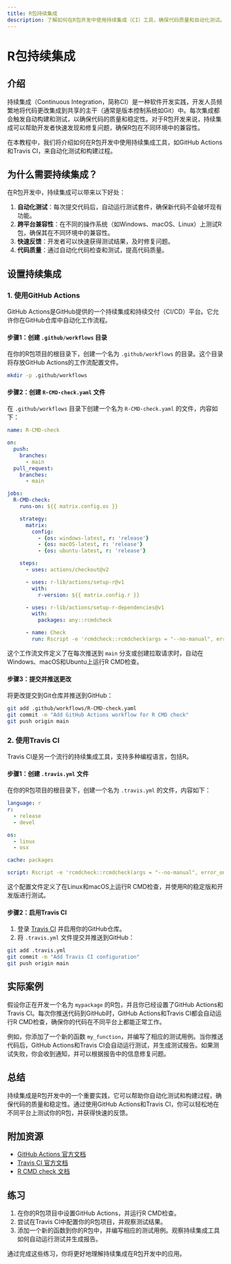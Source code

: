 ```yaml
---
title: R包持续集成
description: 了解如何在R包开发中使用持续集成（CI）工具，确保代码质量和自动化测试。
---
```


# R包持续集成

## 介绍

持续集成（Continuous Integration，简称CI）是一种软件开发实践，开发人员频繁地将代码更改集成到共享的主干（通常是版本控制系统如Git）中。每次集成都会触发自动构建和测试，以确保代码的质量和稳定性。对于R包开发来说，持续集成可以帮助开发者快速发现和修复问题，确保R包在不同环境中的兼容性。

在本教程中，我们将介绍如何在R包开发中使用持续集成工具，如GitHub Actions和Travis CI，来自动化测试和构建过程。

## 为什么需要持续集成？

在R包开发中，持续集成可以带来以下好处：

1. **自动化测试**：每次提交代码后，自动运行测试套件，确保新代码不会破坏现有功能。
2. **跨平台兼容性**：在不同的操作系统（如Windows、macOS、Linux）上测试R包，确保其在不同环境中的兼容性。
3. **快速反馈**：开发者可以快速获得测试结果，及时修复问题。
4. **代码质量**：通过自动化代码检查和测试，提高代码质量。

## 设置持续集成

### 1. 使用GitHub Actions

GitHub Actions是GitHub提供的一个持续集成和持续交付（CI/CD）平台。它允许你在GitHub仓库中自动化工作流程。

#### 步骤1：创建 `.github/workflows` 目录

在你的R包项目的根目录下，创建一个名为 `.github/workflows` 的目录。这个目录将存放GitHub Actions的工作流配置文件。

```bash
mkdir -p .github/workflows
```

#### 步骤2：创建 `R-CMD-check.yaml` 文件

在 `.github/workflows` 目录下创建一个名为 `R-CMD-check.yaml` 的文件，内容如下：

```yaml
name: R-CMD-check

on:
  push:
    branches:
      - main
  pull_request:
    branches:
      - main

jobs:
  R-CMD-check:
    runs-on: ${{ matrix.config.os }}

    strategy:
      matrix:
        config:
          - {os: windows-latest, r: 'release'}
          - {os: macOS-latest, r: 'release'}
          - {os: ubuntu-latest, r: 'release'}

    steps:
      - uses: actions/checkout@v2

      - uses: r-lib/actions/setup-r@v1
        with:
          r-version: ${{ matrix.config.r }}

      - uses: r-lib/actions/setup-r-dependencies@v1
        with:
          packages: any::rcmdcheck

      - name: Check
        run: Rscript -e 'rcmdcheck::rcmdcheck(args = "--no-manual", error_on = "warning")'
```

这个工作流文件定义了在每次推送到 `main` 分支或创建拉取请求时，自动在Windows、macOS和Ubuntu上运行R CMD检查。

#### 步骤3：提交并推送更改

将更改提交到Git仓库并推送到GitHub：

```bash
git add .github/workflows/R-CMD-check.yaml
git commit -m "Add GitHub Actions workflow for R CMD check"
git push origin main
```

### 2. 使用Travis CI

Travis CI是另一个流行的持续集成工具，支持多种编程语言，包括R。

#### 步骤1：创建 `.travis.yml` 文件

在你的R包项目的根目录下，创建一个名为 `.travis.yml` 的文件，内容如下：

```yaml
language: r
r:
  - release
  - devel

os:
  - linux
  - osx

cache: packages

script: Rscript -e 'rcmdcheck::rcmdcheck(args = "--no-manual", error_on = "warning")'
```

这个配置文件定义了在Linux和macOS上运行R CMD检查，并使用R的稳定版和开发版进行测试。

#### 步骤2：启用Travis CI

1. 登录 [Travis CI](https://travis-ci.com/) 并启用你的GitHub仓库。
2. 将 `.travis.yml` 文件提交并推送到GitHub：

```bash
git add .travis.yml
git commit -m "Add Travis CI configuration"
git push origin main
```

## 实际案例

假设你正在开发一个名为 `mypackage` 的R包，并且你已经设置了GitHub Actions和Travis CI。每次你推送代码到GitHub时，GitHub Actions和Travis CI都会自动运行R CMD检查，确保你的代码在不同平台上都能正常工作。

例如，你添加了一个新的函数 `my_function`，并编写了相应的测试用例。当你推送代码后，GitHub Actions和Travis CI会自动运行测试，并生成测试报告。如果测试失败，你会收到通知，并可以根据报告中的信息修复问题。

## 总结

持续集成是R包开发中的一个重要实践，它可以帮助你自动化测试和构建过程，确保代码的质量和稳定性。通过使用GitHub Actions和Travis CI，你可以轻松地在不同平台上测试你的R包，并获得快速的反馈。

## 附加资源

- [GitHub Actions 官方文档](https://docs.github.com/en/actions)
- [Travis CI 官方文档](https://docs.travis-ci.com/)
- [R CMD check 文档](https://r-pkgs.org/check.html)

## 练习

1. 在你的R包项目中设置GitHub Actions，并运行R CMD检查。
2. 尝试在Travis CI中配置你的R包项目，并观察测试结果。
3. 添加一个新的函数到你的R包中，并编写相应的测试用例。观察持续集成工具如何自动运行测试并生成报告。

通过完成这些练习，你将更好地理解持续集成在R包开发中的应用。